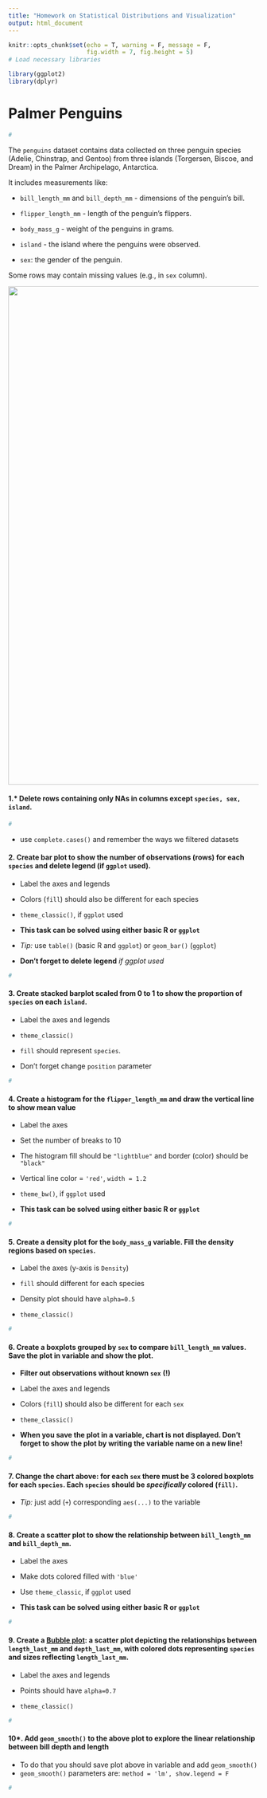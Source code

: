 ```yaml
---
title: "Homework on Statistical Distributions and Visualization"
output: html_document
---
```


```r
knitr::opts_chunk$set(echo = T, warning = F, message = F,
                      fig.width = 7, fig.height = 5)
# Load necessary libraries
```

```r
library(ggplot2)
library(dplyr)
```

# Palmer Penguins

```r
#
```

The `penguins` dataset contains data collected on three penguin species (Adelie, Chinstrap, and Gentoo) from three islands (Torgersen, Biscoe, and Dream) in the Palmer Archipelago, Antarctica.

It includes measurements like:

-   `bill_length_mm` and `bill_depth_mm` - dimensions of the penguin's bill.

-   `flipper_length_mm` - length of the penguin's flippers.

-   `body_mass_g` - weight of the penguins in grams.

-   `island` - the island where the penguins were observed.

-   `sex`: the gender of the penguin.

Some rows may contain missing values (e.g., in `sex` column).

![](../images/penguin.png){width="1000"}

#### 1.\* Delete rows containing only NAs in columns except `species, sex, island`.

```r
#
```

-   use `complete.cases()` and remember the ways we filtered datasets

#### 2. Create bar plot to show the number of observations (rows) for each `species` and delete legend (if `ggplot` used).

-   Label the axes and legends

-   Colors (`fill`) should also be different for each species

-   `theme_classic()`, if `ggplot` used

-   **This task can be solved using either basic R or `ggplot`**

-   *Tip:* use `table()` (basic R and `ggplot`) or `geom_bar()` (`ggplot`)

-   **Don't forget to delete legend** *if ggplot used*

```r
#
```

#### 3. Create stacked barplot scaled from 0 to 1 to show the proportion of `species` on each `island`.

-   Label the axes and legends

-   `theme_classic()`

-   `fill` should represent `species`.

-   Don't forget change `position` parameter

```r
#
```

#### 4. Create a histogram for the `flipper_length_mm` and draw the vertical line to show mean value

-   Label the axes

-   Set the number of breaks to 10

-   The histogram fill should be `"lightblue"` and border (color) should be `"black"`

-   Vertical line color = `'red'`, `width = 1.2`

-   `theme_bw()`, if `ggplot` used

-   **This task can be solved using either basic R or `ggplot`**

```r
#
```

#### 5. Create a density plot for the `body_mass_g` variable. Fill the density regions based on `species`.

-   Label the axes (y-axis is `Density`)

-   `fill` should different for each species

-   Density plot should have `alpha=0.5`

-   `theme_classic()`

```r
#
```

#### 6. Create a boxplots grouped by `sex` to compare `bill_length_mm` values. Save the plot in variable and show the plot.

-   **Filter out observations without known `sex`** **(!)**

-   Label the axes and legends

-   Colors (`fill`) should also be different for each `sex`

-   `theme_classic()`

-   **When you save the plot in a variable, chart is not displayed. Don't forget to show the plot by writing the variable name on a new line!**

```r
#
```

#### 7. Change the chart above: for each `sex` there must be 3 colored boxplots for each `species`. Each `species` should be *specifically* colored (`fill)`.

-   *Tip:* just add (`+`) corresponding `aes(...)` to the variable

```r
#
```

#### 8. Create a scatter plot to show the relationship between `bill_length_mm` and `bill_depth_mm`.

-   Label the axes

-   Make dots colored filled with `'blue'`

-   Use `theme_classic`, if `ggplot` used

-   **This task can be solved using either basic R or `ggplot`**

```r
#
```

#### 9. Create a [Bubble plot]{.underline}: a scatter plot depicting the relationships between `length_last_mm` and `depth_last_mm`, with colored dots representing `species` and sizes reflecting `length_last_mm`.

-   Label the axes and legends

-   Points should have `alpha=0.7`

-   `theme_classic()`

```r
#
```

#### 10\*. Add `geom_smooth()` to the above plot to explore the linear relationship between bill depth and length

-   To do that you should save plot above in variable and add `geom_smooth()`
-   `geom_smooth()` parameters are: `method = 'lm', show.legend = F`

```r
#
```
